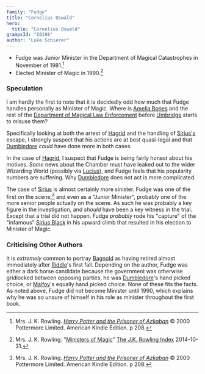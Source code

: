 ```yaml
---
family: "Fudge"
title: "Cornelius Oswald"
hero:
  title: "Cornelius Oswald"
grampsId: "I0198"
author: "Luke Schierer"
---
```


<Individual id={frontmatter.id} ></Individual>

* Fudge was Junior Minister in the Department of Magical Catastrophes in November of 1981.[^220906-1]
* Elected Minister of Magic in 1990.[^220906-2]

[^220906-2]: Mrs. J. K. Rowling.
   "[Ministers of Magic](https://www.rowlingindex.org/work/msmpm/)"
   [The J.K. Rowling Index](https://www.rowlingindex.org) 2014-10-31.

[^220906-1]: Mrs. J. K. Rowling. 
    _[Harry Potter and the Prisoner of Azkaban](https://www.librarything.com/work/2742161)_
    © 2000 Pottermore Limited. American Kindle Edition. p 208. 

### Speculation

I am hardly the first to note that it is decidedly odd how much that Fudge
handles personally as Minister of Magic.  Where is [Amelia Bones][] and the
rest of the [Department of Magical Law Enforcement][MLE] before [Umbridge][]
starts to misuse them? 

[MLE]: <../../../culture/government>

[Amelia Bones]: <../../bones/amelia_susan>

[Umbridge]: <../../umbridge/delores_jane>

Specifically looking at both the arrest of [Hagrid][] and the handling of
[Sirius's][SB] escape, I strongly suspect that his actions are at best quasi-legal
and that [Dumbledore][] *could* have done more in both cases. 

[Hagrid]: <../../hagrid/rubeus>

[SB]: <../../black/sirius_iii>

[Dumbledore]: <../../dumbledore/albus_percival_wulfric_brian>

In the case of [Hagrid][], I suspect that Fudge is being fairly honest about
his motives.  *Some* news about the Chamber must have leaked out to the wider
Wizarding World (possibly via [Lucius][]), and Fudge feels that his popularity
numbers are suffering. Why [Dumbledore][] does not act is more complicated. 

[Lucius]: <../../malfoy/lucius_abraxas>

The case of [Sirius][SB] is almost certainly more sinister.  Fudge was one of
the first on the scene,[^220906-3] and even as a "Junior Minister", probably
one of the more senior people actually on the scene.  As such he was probably a
key figure in the investigation, and *should* have been a key witness in the
trial.  Except that a trial did not happen.  Fudge *probably* rode his
"capture" of the "infamous" [Sirius Black][SB] in his upward climb that
resulted in his election to Minister of Magic.  

[^220906-3]: Mrs. J. K. Rowling. 
    _[Harry Potter and the Prisoner of Azkaban](https://www.librarything.com/work/2742161)_
    © 2000 Pottermore Limited. American Kindle Edition. p 208. 

### Criticising Other Authors

It is *extremely* common to portray [Bagnold][] as having retired almost
immediately after [Riddle][]'s first fall.  Depending on the author, Fudge was
either a dark horse candidate because the government was otherwise gridlocked
between opposing parties, he was [Dumbledore][]'s hand picked choice, or
[Malfoy][]'s equally hand picked choice.  None of these fits the facts.  As
noted above, Fudge did not become Minister until 1990, which explains why he
was so unsure of himself in his role as minister throughout the first book.

[Riddle]: <../../riddle/tom_marvolo>

[Bagnold]: <../../bagnold/millicent>

[Malfoy]: <../../malfoy/lucius_abraxas>
